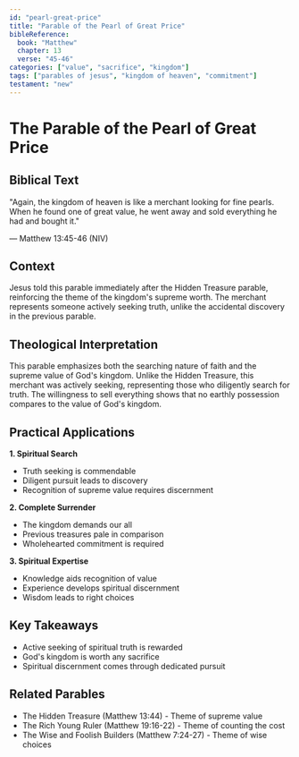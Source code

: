 ```yaml
---
id: "pearl-great-price"
title: "Parable of the Pearl of Great Price"
bibleReference:
  book: "Matthew"
  chapter: 13
  verse: "45-46"
categories: ["value", "sacrifice", "kingdom"]
tags: ["parables of jesus", "kingdom of heaven", "commitment"]
testament: "new"
---
```


# The Parable of the Pearl of Great Price

## Biblical Text

"Again, the kingdom of heaven is like a merchant looking for fine pearls. When he found one of great value, he went away and sold everything he had and bought it."

— Matthew 13:45-46 (NIV)

## Context

Jesus told this parable immediately after the Hidden Treasure parable, reinforcing the theme of the kingdom's supreme worth. The merchant represents someone actively seeking truth, unlike the accidental discovery in the previous parable.

## Theological Interpretation

This parable emphasizes both the searching nature of faith and the supreme value of God's kingdom. Unlike the Hidden Treasure, this merchant was actively seeking, representing those who diligently search for truth. The willingness to sell everything shows that no earthly possession compares to the value of God's kingdom.

## Practical Applications

**1. Spiritual Search**
- Truth seeking is commendable
- Diligent pursuit leads to discovery
- Recognition of supreme value requires discernment

**2. Complete Surrender**
- The kingdom demands our all
- Previous treasures pale in comparison
- Wholehearted commitment is required

**3. Spiritual Expertise**
- Knowledge aids recognition of value
- Experience develops spiritual discernment
- Wisdom leads to right choices

## Key Takeaways

- Active seeking of spiritual truth is rewarded
- God's kingdom is worth any sacrifice
- Spiritual discernment comes through dedicated pursuit

## Related Parables

- The Hidden Treasure (Matthew 13:44) - Theme of supreme value
- The Rich Young Ruler (Matthew 19:16-22) - Theme of counting the cost
- The Wise and Foolish Builders (Matthew 7:24-27) - Theme of wise choices 